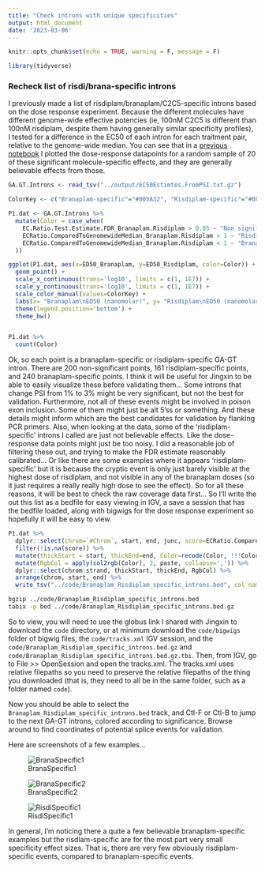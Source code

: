 ```yaml
---
title: "Check introns with unique specificities"
output: html_document
date: '2023-03-06'
---
```


```r
knitr::opts_chunk$set(echo = TRUE, warning = F, message = F)

library(tidyverse)

```

### Recheck list of risdi/brana-specific introns

I previously made a list of risdiplam/branaplam/C2C5-specific introns based on the dose response experiment. Because the different molecules have different genome-wide effective potencies (ie, 100nM C2C5 is different than 100nM risdiplam, despite them having generally similar specificity profiles), I tested for a difference in the EC50 of each intron for each traitment pair, relative to the genome-wide median. You can see that in a [previous notebook](20220913_TidyDataForJingxin.html) I plotted the dose-response datapoints for a random sample of 20 of these significant molecule-specific effects, and they are generally believable effects from those.

```r
GA.GT.Introns <- read_tsv("../output/EC50Estimtes.FromPSI.txt.gz")

ColorKey <- c("Branaplam-specific"="#005A32", "Risdiplam-specific"="#084594", "Non significant"="#969696")

P1.dat <- GA.GT.Introns %>%
  mutate(Color = case_when(
    EC.Ratio.Test.Estimate.FDR_Branaplam.Risdiplam > 0.05 ~ "Non significant",
    ECRatio.ComparedToGenomewideMedian_Branaplam.Risdiplam > 1 ~ "Risdiplam-specific",
    ECRatio.ComparedToGenomewideMedian_Branaplam.Risdiplam < 1 ~ "Branaplam-specific"
  ))

ggplot(P1.dat, aes(x=ED50_Branaplam, y=ED50_Risdiplam, color=Color)) +
  geom_point() +
  scale_x_continuous(trans='log10', limits = c(1, 1E7)) +
  scale_y_continuous(trans='log10', limits = c(1, 1E7)) +
  scale_color_manual(values=ColorKey) +
  labs(x= "Branaplam\nED50 (nanomolar)", y= "Risdiplam\nED50 (nanomolar)", color=NULL) +
  theme(legend.position='bottom') +
  theme_bw()


P1.dat %>%
  count(Color)

```

Ok, so each point is a branaplam-specific or risdiplam-specific GA-GT intron. There are 200 non-significant points, 161 risdiplam-specific points, and 240 branaplam-specific points. I think it will be useful for Jingxin to be able to easily visualize these before validating them... Some introns that change PSI from 1% to 3% might be very significant, but not the best for validation. Furthermore, not all of these events might be involved in poison exon inclusion. Some of them might just be alt 5'ss or something. And these details might inform which are the best candidates for validation by flanking PCR primers. Also, when looking at the data, some of the 'risdiplam-specific' introns I called are just not believable effects. Like the dose-response data points might just be too noisy. I did a reasonable job of filtering these out, and trying to make the FDR estimate reasonably calibrated... Or like there are some examples where it appears 'risdiplam-specific' but it is because the cryptic event is only just barely visible at the highest dose of risdiplam, and not visible in any of the branaplam doses (so it just requires a really really high dose to see the effect). So for all these reasons, it will be best to check the raw coverage data first... So I'll write the out this list as a bedfile for easy viewing in IGV, a save a session that has the bedfile loaded, along with bigwigs for the dose response experiment so hopefully it will be easy to view.

```r
P1.dat %>%
  dplyr::select(chrom=`#Chrom`, start, end, junc, score=ECRatio.ComparedToGenomewideMedian_Branaplam.Risdiplam, strand=strand.y, Color) %>%
  filter(!is.na(score)) %>%
  mutate(thickStart = start, thickEnd=end, Color=recode(Color, !!!ColorKey)) %>%
  mutate(RgbCol = apply(col2rgb(Color), 2, paste, collapse=',')) %>%
  dplyr::select(chrom:strand, thickStart, thickEnd, RgbCol) %>%
  arrange(chrom, start, end) %>%
  write_tsv("../code/Branaplam_Risdiplam_specific_introns.bed", col_names = F)
```

```bash
bgzip ../code/Branaplam_Risdiplam_specific_introns.bed
tabix -p bed ../code/Branaplam_Risdiplam_specific_introns.bed.gz
```

So to view, you will need to use the globus link I shared with Jingxin to download the `code` directory, or at minimum download the `code/bigwigs` folder of bigwig files, the `code/tracks.xml` IGV session, and the `code/Branaplam_Risdiplam_specific_introns.bed.gz` and `code/Branaplam_Risdiplam_specific_introns.bed.gz.tbi`. Then, from IGV, go to File >> OpenSession and open the tracks.xml. The tracks.xml uses relative filepaths so you need to preserve the relative filepaths of the thing you downloaded (that is, they need to all be in the same folder, such as a folder named `code`).

Now you should be able to select the `Branaplam_Risdiplam_specific_introns.bed` track, and Ctl-F or Ctl-B to jump to the next GA-GT introns, colored according to significance. Browse around to find coordinates of potential splice events for validation.

Here are screenshots of a few examples...

![BranaSpecific1](assets/BranaSpecificExample1.png)

![BranaSpecific2](assets/BranaSpecificExample2.png)

![RisdiSpecific1](assets/RisdiSpecificExample1.png)


In general, I'm noticing there a quite a few believable branaplam-specific examples but the risdlam-specific are for the most part very small specificity effect sizes. That is, there are very few obviously risdiplam-specific events, compared to branaplam-specific events.





